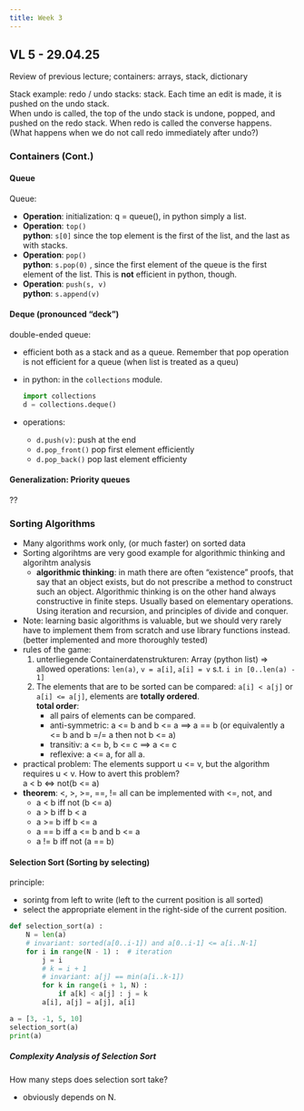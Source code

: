 ```yaml
---
title: Week 3
---
```


## VL 5 - 29.04.25

Review of previous lecture; containers: arrays, stack, dictionary

Stack example: redo / undo stacks: stack. Each time an edit is made, it is pushed on the undo stack.  
When undo is called, the top of the undo stack is undone, popped, and pushed on the redo stack. 
When redo is called the converse happens. (What happens when we do not call redo immediately after undo?)

### Containers (Cont.)


#### Queue

Queue:

* **Operation**:  initialization: q = queue(), in python simply a list.
* **Operation**:  `top()`  
  **python**:  `s[0]`  since the top element is the first of the list, and the last as with stacks. 
* **Operation**:  `pop()`  
  **python**:  `s.pop(0)` , since the first element of the queue is the first element of the list. 
  This is **not** efficient in python, though.
* **Operation**:  `push(s, v)`  
  **python**:  `s.append(v)`  


#### Deque (pronounced "deck")

double-ended queue:

- efficient both as a stack and as a queue. Remember that pop operation is not efficient for a queue (when list is 
  treated as a queu)
- in python: in the `collections` module. 

  ```python
  import collections
  d = collections.deque()
  ```
- operations:
    - `d.push(v)`: push at the end
    - `d.pop_front()` pop first element efficiently
    - `d.pop_back()` pop last element efficienty

#### **Generalization**: Priority queues

?? 


### Sorting Algorithms

* Many algorithms work only, (or much faster) on sorted data
* Sorting algorihtms are very good example for algorithmic thinking and algorihtm analysis
  * **algorithmic thinking**: in math there are often "existence" proofs, that say that an object exists,
  but do not prescribe a method to construct such an object. Algorithmic thinking is on the other hand always
  constructive in finite steps. Usually based on elementary operations. Using iteration and recursion, and principles
  of divide and conquer. 
* Note: learning basic algorithms is valuable, but we should very rarely have to implement them from scratch and use 
  library functions instead. (better implemented and more thoroughly tested)
* rules of the game: 
  1. unterliegende Containerdatenstrukturen: Array (python list)
     $\Rightarrow$ allowed operations: `len(a)`, `v = a[i]`, `a[i] = v` s.t. `i in [0..len(a) - 1]`
  2. The elements that are to be sorted can be compared: `a[i] < a[j]` or `a[i] <= a[j]`, elements are
     **totally ordered**.   
     **total order**: 
     * all pairs of elements can be compared.
     * anti-symmetric: a <= b and b <= a ==> a == b (or equivalently a <= b and b =/= a then not b <= a)
     * transitiv: a <= b, b <= c ==> a <= c
     * reflexive: a <= a, for all a.
* practical problem: The elements support u <= v, but the algorithm requires u < v. How to avert this problem?  
  a < b <=> not(b <= a)
* **theorem**: <, >, >=, ==, != all can be implemented with <=, not, and
  * a < b iff not (b <= a)
  * a > b iff b < a
  * a >= b iff b <= a
  * a == b iff a <= b and b <= a
  * a != b iff not (a == b)

#### Selection Sort (Sorting by selecting)

principle: 

* sorintg from left to write (left to the current position is all sorted)
* select the appropriate element in the right-side of the current position.

```python
def selection_sort(a) :
    N = len(a)
    # invariant: sorted(a[0..i-1]) and a[0..i-1] <= a[i..N-1]
    for i in range(N - 1) :  # iteration
        j = i 
        # k = i + 1
        # invariant: a[j] == min(a[i..k-1])
        for k in range(i + 1, N) : 
            if a[k] < a[j] : j = k
        a[i], a[j] = a[j], a[i]

a = [3, -1, 5, 10]
selection_sort(a)
print(a)
```

##### Complexity Analysis of Selection Sort

How many steps does selection sort take? 

- obviously depends on N. 





